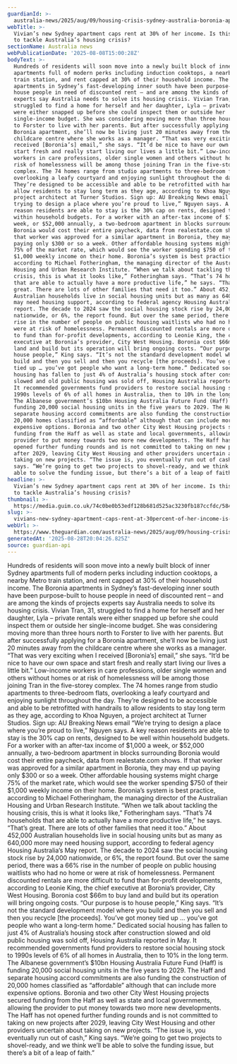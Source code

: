 ```yaml
---
guardianId: >-
  australia-news/2025/aug/09/housing-crisis-sydney-australia-boronia-apartments-discounted-rent-caps
webTitle: >-
  Vivian’s new Sydney apartment caps rent at 30% of her income. Is this the way
  to tackle Australia’s housing crisis?
sectionName: Australia news
webPublicationDate: '2025-08-08T15:00:28Z'
bodyText: >-
  Hundreds of residents will soon move into a newly built block of inner Sydney
  apartments full of modern perks including induction cooktops, a nearby Metro
  train station, and rent capped at 30% of their household income. The Boronia
  apartments in Sydney’s fast-developing inner south have been purpose-built to
  house people in need of discounted rent – and are among the kinds of projects
  experts say Australia needs to solve its housing crisis. Vivian Tran, 31,
  struggled to find a home for herself and her daughter, Lyla – private rentals
  were either snapped up before she could inspect them or outside her
  single-income budget. She was considering moving more than three hours north
  to Forster to live with her parents. But after successfully applying for a
  Boronia apartment, she’ll now be living just 20 minutes away from the
  childcare centre where she works as a manager. “That was very exciting when I
  received [Boronia’s] email,” she says. “It’d be nice to have our own space and
  start fresh and really start living our lives a little bit.” Low-income
  workers in care professions, older single women and others without homes or at
  risk of homelessness will be among those joining Tran in the five-storey
  complex. The 74 homes range from studio apartments to three-bedroom flats,
  overlooking a leafy courtyard and enjoying sunlight throughout the day.
  They’re designed to be accessible and able to be retrofitted with handrails to
  allow residents to stay long term as they age, according to Khoa Nguyen, a
  project architect at Turner Studios. Sign up: AU Breaking News email “We’re
  trying to design a place where you’re proud to live,” Nguyen says. A key
  reason residents are able to stay is the 30% cap on rents, designed to be well
  within household budgets. For a worker with an after-tax income of $1,000 a
  week, or $52,000 annually, a two-bedroom apartment in blocks surrounding
  Boronia would cost their entire paycheck, data from realestate.com shows. If
  that worker was approved for a similar apartment in Boronia, they may end up
  paying only $300 or so a week. Other affordable housing systems might charge
  75% of the market rate, which would see the worker spending $750 of their
  $1,000 weekly income on their home. Boronia’s system is best practice,
  according to Michael Fotheringham, the managing director of the Australian
  Housing and Urban Research Institute. “When we talk about tackling the housing
  crisis, this is what it looks like,” Fotheringham says. “That’s 74 households
  that are able to actually have a more productive life,” he says. “That’s
  great. There are lots of other families that need it too.” About 452,000
  Australian households live in social housing units but as many as 640,000 more
  may need housing support, according to federal agency Housing Australia’s May
  report. The decade to 2024 saw the social housing stock rise by 24,000
  nationwide, or 6%, the report found. But over the same period, there was a 66%
  rise in the number of people on public housing waitlists who had no home or
  were at risk of homelessness. Permanent discounted rentals are more difficult
  to fund than for-profit developments, according to Leonie King, the chief
  executive at Boronia’s provider, City West Housing. Boronia cost $66m to buy
  land and build but its operation will bring ongoing costs. “Our purpose is to
  house people,” King says. “It’s not the standard development model where you
  build and then you sell and then you recycle [the proceeds]. You’ve got money
  tied up … you’ve got people who want a long-term home.” Dedicated social
  housing has fallen to just 4% of Australia’s housing stock after construction
  slowed and old public housing was sold off, Housing Australia reported in May.
  It recommended governments fund providers to restore social housing stock to
  1990s levels of 6% of all homes in Australia, then to 10% in the long term.
  The Albanese government’s $10bn Housing Australia Future Fund (Haff) is
  funding 20,000 social housing units in the five years to 2029. The Haff and
  separate housing accord commitments are also funding the construction of
  20,000 homes classified as “affordable” although that can include more
  expensive options. Boronia and two other City West Housing projects secured
  funding from the Haff as well as state and local governments, allowing the
  provider to put money towards two more new developments. The Haff has not
  opened further funding rounds and is not committed to taking on new projects
  after 2029, leaving City West Housing and other providers uncertain about
  taking on new projects. “The issue is, you eventually run out of cash,” King
  says. “We’re going to get two projects to shovel-ready, and we think we’ll be
  able to solve the funding issue, but there’s a bit of a leap of faith.”
headline: >-
  Vivian’s new Sydney apartment caps rent at 30% of her income. Is this the way
  to tackle Australia’s housing crisis?
thumbnail: >-
  https://media.guim.co.uk/74c0be0b53edf128b681d525ac3230fb187ccfdc/584_0_5843_4674/500.jpg
slug: >-
  vivians-new-sydney-apartment-caps-rent-at-30percent-of-her-income-is-this-the-way-to-tackle-australias-housing-crisis
webUrl: >-
  https://www.theguardian.com/australia-news/2025/aug/09/housing-crisis-sydney-australia-boronia-apartments-discounted-rent-caps
generatedAt: '2025-08-28T20:04:26.825Z'
source: guardian-api
---
```

Hundreds of residents will soon move into a newly built block of inner Sydney apartments full of modern perks including induction cooktops, a nearby Metro train station, and rent capped at 30% of their household income. The Boronia apartments in Sydney’s fast-developing inner south have been purpose-built to house people in need of discounted rent – and are among the kinds of projects experts say Australia needs to solve its housing crisis. Vivian Tran, 31, struggled to find a home for herself and her daughter, Lyla – private rentals were either snapped up before she could inspect them or outside her single-income budget. She was considering moving more than three hours north to Forster to live with her parents. But after successfully applying for a Boronia apartment, she’ll now be living just 20 minutes away from the childcare centre where she works as a manager. “That was very exciting when I received [Boronia’s] email,” she says. “It’d be nice to have our own space and start fresh and really start living our lives a little bit.” Low-income workers in care professions, older single women and others without homes or at risk of homelessness will be among those joining Tran in the five-storey complex. The 74 homes range from studio apartments to three-bedroom flats, overlooking a leafy courtyard and enjoying sunlight throughout the day. They’re designed to be accessible and able to be retrofitted with handrails to allow residents to stay long term as they age, according to Khoa Nguyen, a project architect at Turner Studios. Sign up: AU Breaking News email “We’re trying to design a place where you’re proud to live,” Nguyen says. A key reason residents are able to stay is the 30% cap on rents, designed to be well within household budgets. For a worker with an after-tax income of $1,000 a week, or $52,000 annually, a two-bedroom apartment in blocks surrounding Boronia would cost their entire paycheck, data from realestate.com shows. If that worker was approved for a similar apartment in Boronia, they may end up paying only $300 or so a week. Other affordable housing systems might charge 75% of the market rate, which would see the worker spending $750 of their $1,000 weekly income on their home. Boronia’s system is best practice, according to Michael Fotheringham, the managing director of the Australian Housing and Urban Research Institute. “When we talk about tackling the housing crisis, this is what it looks like,” Fotheringham says. “That’s 74 households that are able to actually have a more productive life,” he says. “That’s great. There are lots of other families that need it too.” About 452,000 Australian households live in social housing units but as many as 640,000 more may need housing support, according to federal agency Housing Australia’s May report. The decade to 2024 saw the social housing stock rise by 24,000 nationwide, or 6%, the report found. But over the same period, there was a 66% rise in the number of people on public housing waitlists who had no home or were at risk of homelessness. Permanent discounted rentals are more difficult to fund than for-profit developments, according to Leonie King, the chief executive at Boronia’s provider, City West Housing. Boronia cost $66m to buy land and build but its operation will bring ongoing costs. “Our purpose is to house people,” King says. “It’s not the standard development model where you build and then you sell and then you recycle [the proceeds]. You’ve got money tied up … you’ve got people who want a long-term home.” Dedicated social housing has fallen to just 4% of Australia’s housing stock after construction slowed and old public housing was sold off, Housing Australia reported in May. It recommended governments fund providers to restore social housing stock to 1990s levels of 6% of all homes in Australia, then to 10% in the long term. The Albanese government’s $10bn Housing Australia Future Fund (Haff) is funding 20,000 social housing units in the five years to 2029. The Haff and separate housing accord commitments are also funding the construction of 20,000 homes classified as “affordable” although that can include more expensive options. Boronia and two other City West Housing projects secured funding from the Haff as well as state and local governments, allowing the provider to put money towards two more new developments. The Haff has not opened further funding rounds and is not committed to taking on new projects after 2029, leaving City West Housing and other providers uncertain about taking on new projects. “The issue is, you eventually run out of cash,” King says. “We’re going to get two projects to shovel-ready, and we think we’ll be able to solve the funding issue, but there’s a bit of a leap of faith.”

